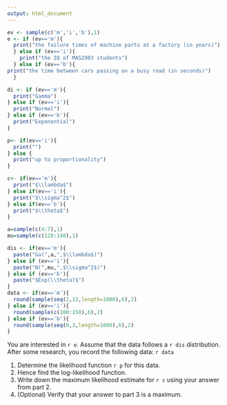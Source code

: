 ```yaml
---
output: html_document
---
```


```r
ev <- sample(c('m','i','b'),1)
e <- if (ev=='m'){
  print("the failure times of machine parts at a factory (in years)")
  } else if (ev=='i'){
    print("the IQ of MAS2903 students")
  } else if (ev=='b'){
print("the time between cars passing on a busy road (in seconds)")
  }

di <- if (ev=='m'){
  print("Gamma")
} else if (ev=='i'){
  print("Normal")
} else if (ev=='b'){
  print("Exponential")
}

p<- if(ev=='i'){
  print("")
} else {
  print("up to proportionality")
}

c<- if(ev=='m'){
  print("$\\lambda$")
} else if(ev=='i'){
  print("$\\sigma^2$")
} else if(ev=='b'){
  print("$\\theta$")
}

a=sample(c(4:7),1)
mu=sample(c(120:140),1)

dis <- if(ev=='m'){
  paste("Ga(",a,",$\\lambda$)")
} else if (ev=='i'){
  paste("N(",mu,",$\\sigma^2$)")
} else if (ev=='b'){
  paste("$Exp(\\theta)$")
}
data <- if(ev=='m'){
  round(sample(seq(2,13,length=1000),6),2)
} else if (ev=='i'){
  round(sample(c(100:150),6),2)
} else if (ev=='b'){
  round(sample(seq(0,3,length=1000),6),2)
}
```

You are interested in `r e`.
Assume that the data follows a `r dis` distribution.
After some research, you record the following data: `r data`

1. Determine the likelihood function `r p` for this data.
2. Hence find the log-likelihood function.
3. Write down the maximum likelihood estimate for `r c` using your answer from part 2.
4. (Optional) Verify that your answer to part 3 is a maximum.